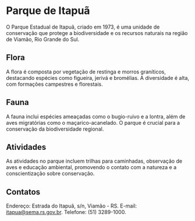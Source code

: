 # Parque de Itapuã

O Parque Estadual de Itapuã, criado em 1973, é uma unidade de conservação que protege a biodiversidade e os recursos naturais na região de Viamão, Rio Grande do Sul.

## Flora

A flora é composta por vegetação de restinga e morros graníticos, destacando espécies como figueira, jerivá e bromélias. A diversidade é alta, com formações campestres e florestais.

## Fauna

A fauna inclui espécies ameaçadas como o bugio-ruivo e a lontra, além de aves migratórias como o maçarico-acanelado. O parque é crucial para a conservação da biodiversidade regional.

## Atividades

As atividades no parque incluem trilhas para caminhadas, observação de aves e educação ambiental, promovendo o contato com a natureza e a conscientização sobre conservação.

## Contatos

Endereço: Estrada do Itapuã, s/n, Viamão - RS.
E-mail: itapua@sema.rs.gov.br. Telefone: (51) 3289-1000.